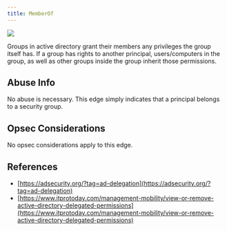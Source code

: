 ```yaml
---
title: MemberOf
---
```


<img src="/assets/enterprise-AND-community-edition-pill-tag.svg"/>

Groups in active directory grant their members any privileges the group itself has. If a group has rights to another principal, users/computers in the group, as well as other groups inside the group inherit those permissions.

Abuse Info[](#heading-1)
------------------------

No abuse is necessary. This edge simply indicates that a principal belongs to a security group.

Opsec Considerations[](#heading-2)
----------------------------------

No opsec considerations apply to this edge.

References[](#heading-3)
------------------------

* [https://adsecurity.org/?tag=ad-delegation](https://adsecurity.org/?tag=ad-delegation)
* [https://www.itprotoday.com/management-mobility/view-or-remove-active-directory-delegated-permissions](https://www.itprotoday.com/management-mobility/view-or-remove-active-directory-delegated-permissions)